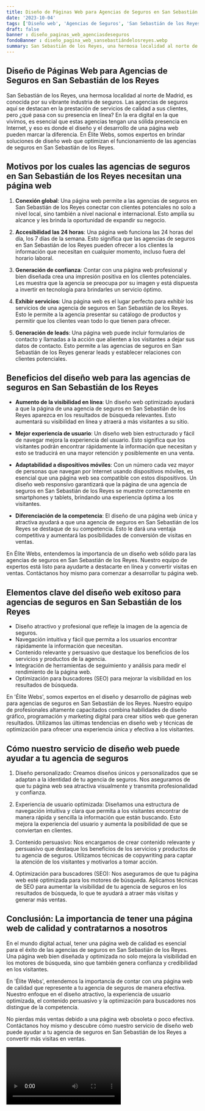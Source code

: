 ```yaml
---
title: Diseño de Páginas Web para Agencias de Seguros en San Sebastián de los Reyes
date: '2023-10-04'
tags: ['Diseño web', 'Agencias de Seguros', 'San Sebastián de los Reyes']
draft: false
banner : diseño_paginas_web_agenciasdeseguros
fondoBanner : diseño_pagina_web_sansebastiándelosreyes.webp
summary: San Sebastián de los Reyes, una hermosa localidad al norte de Madrid, es conocida por su vibrante industria de seguros. Las agencias de seguros aquí se destacan en la prestación de servicios de calidad a sus clientes, pero ¿qué pasa con su presencia en línea? En la era digital en la que vivimos, es esencial que estas agencias tengan una sólida presencia en Internet, y eso es donde el diseño y el desarrollo de una página web pueden marcar la diferencia. En Élite Webs, somos expertos en brindar soluciones de diseño web que optimizan el funcionamiento de las agencias de seguros en San Sebastián de los Reyes.
---
```


## Diseño de Páginas Web para Agencias de Seguros en San Sebastián de los Reyes

San Sebastián de los Reyes, una hermosa localidad al norte de Madrid, es conocida por su vibrante industria de seguros. Las agencias de seguros aquí se destacan en la prestación de servicios de calidad a sus clientes, pero ¿qué pasa con su presencia en línea? En la era digital en la que vivimos, es esencial que estas agencias tengan una sólida presencia en Internet, y eso es donde el diseño y el desarrollo de una página web pueden marcar la diferencia. En Élite Webs, somos expertos en brindar soluciones de diseño web que optimizan el funcionamiento de las agencias de seguros en San Sebastián de los Reyes.

## Motivos por los cuales las agencias de seguros en San Sebastián de los Reyes necesitan una página web

1. **Conexión global**: Una página web permite a las agencias de seguros en San Sebastián de los Reyes conectar con clientes potenciales no solo a nivel local, sino también a nivel nacional e internacional. Esto amplía su alcance y les brinda la oportunidad de expandir su negocio.

2. **Accesibilidad las 24 horas**: Una página web funciona las 24 horas del día, los 7 días de la semana. Esto significa que las agencias de seguros en San Sebastián de los Reyes pueden ofrecer a los clientes la información que necesitan en cualquier momento, incluso fuera del horario laboral.

3. **Generación de confianza**: Contar con una página web profesional y bien diseñada crea una impresión positiva en los clientes potenciales. Les muestra que la agencia se preocupa por su imagen y está dispuesta a invertir en tecnología para brindarles un servicio óptimo.

4. **Exhibir servicios**: Una página web es el lugar perfecto para exhibir los servicios de una agencia de seguros en San Sebastián de los Reyes. Esto le permite a la agencia presentar su catálogo de productos y permitir que los clientes vean todo lo que tienen para ofrecer.

5. **Generación de leads**: Una página web puede incluir formularios de contacto y llamadas a la acción que alienten a los visitantes a dejar sus datos de contacto. Esto permite a las agencias de seguros en San Sebastián de los Reyes generar leads y establecer relaciones con clientes potenciales.

## Beneficios del diseño web para las agencias de seguros en San Sebastián de los Reyes

- **Aumento de la visibilidad en línea**: Un diseño web optimizado ayudará a que la página de una agencia de seguros en San Sebastián de los Reyes aparezca en los resultados de búsqueda relevantes. Esto aumentará su visibilidad en línea y atraerá a más visitantes a su sitio.

- **Mejor experiencia de usuario**: Un diseño web bien estructurado y fácil de navegar mejora la experiencia del usuario. Esto significa que los visitantes podrán encontrar rápidamente la información que necesitan y esto se traducirá en una mayor retención y posiblemente en una venta.

- **Adaptabilidad a dispositivos móviles**: Con un número cada vez mayor de personas que navegan por Internet usando dispositivos móviles, es esencial que una página web sea compatible con estos dispositivos. Un diseño web responsivo garantizará que la página de una agencia de seguros en San Sebastián de los Reyes se muestre correctamente en smartphones y tablets, brindando una experiencia óptima a los visitantes.

- **Diferenciación de la competencia**: El diseño de una página web única y atractiva ayudará a que una agencia de seguros en San Sebastián de los Reyes se destaque de su competencia. Esto le dará una ventaja competitiva y aumentará las posibilidades de conversión de visitas en ventas.

En Élite Webs, entendemos la importancia de un diseño web sólido para las agencias de seguros en San Sebastián de los Reyes. Nuestro equipo de expertos está listo para ayudarte a destacarte en línea y convertir visitas en ventas. Contáctanos hoy mismo para comenzar a desarrollar tu página web.

<GifSeo />

<Cta />

## Elementos clave del diseño web exitoso para agencias de seguros en San Sebastián de los Reyes

- Diseño atractivo y profesional que refleje la imagen de la agencia de seguros.
- Navegación intuitiva y fácil que permita a los usuarios encontrar rápidamente la información que necesitan.
- Contenido relevante y persuasivo que destaque los beneficios de los servicios y productos de la agencia.
- Integración de herramientas de seguimiento y análisis para medir el rendimiento de la página web.
- Optimización para buscadores (SEO) para mejorar la visibilidad en los resultados de búsqueda.

En 'Élite Webs', somos expertos en el diseño y desarrollo de páginas web para agencias de seguros en San Sebastián de los Reyes. Nuestro equipo de profesionales altamente capacitados combina habilidades de diseño gráfico, programación y marketing digital para crear sitios web que generan resultados. Utilizamos las últimas tendencias en diseño web y técnicas de optimización para ofrecer una experiencia única y efectiva a los visitantes.

## Cómo nuestro servicio de diseño web puede ayudar a tu agencia de seguros

1. Diseño personalizado: Creamos diseños únicos y personalizados que se adaptan a la identidad de tu agencia de seguros. Nos aseguramos de que tu página web sea atractiva visualmente y transmita profesionalidad y confianza.

2. Experiencia de usuario optimizada: Diseñamos una estructura de navegación intuitiva y clara que permita a los visitantes encontrar de manera rápida y sencilla la información que están buscando. Esto mejora la experiencia del usuario y aumenta la posibilidad de que se conviertan en clientes.

3. Contenido persuasivo: Nos encargamos de crear contenido relevante y persuasivo que destaque los beneficios de los servicios y productos de tu agencia de seguros. Utilizamos técnicas de copywriting para captar la atención de los visitantes y motivarlos a tomar acción.

4. Optimización para buscadores (SEO): Nos aseguramos de que tu página web esté optimizada para los motores de búsqueda. Aplicamos técnicas de SEO para aumentar la visibilidad de tu agencia de seguros en los resultados de búsqueda, lo que te ayudará a atraer más visitas y generar más ventas.

## Conclusión: La importancia de tener una página web de calidad y contratarnos a nosotros

En el mundo digital actual, tener una página web de calidad es esencial para el éxito de las agencias de seguros en San Sebastián de los Reyes. Una página web bien diseñada y optimizada no solo mejora la visibilidad en los motores de búsqueda, sino que también genera confianza y credibilidad en los visitantes.

En 'Élite Webs', entendemos la importancia de contar con una página web de calidad que represente a tu agencia de seguros de manera efectiva. Nuestro enfoque en el diseño atractivo, la experiencia de usuario optimizada, el contenido persuasivo y la optimización para buscadores nos distingue de la competencia.

No pierdas más ventas debido a una página web obsoleta o poco efectiva. Contáctanos hoy mismo y descubre cómo nuestro servicio de diseño web puede ayudar a tu agencia de seguros en San Sebastián de los Reyes a convertir más visitas en ventas.

<Video />

<CtaBot job='Agencias de Seguros' city='San Sebastián de los Reyes'/>

<Gmaps query='San Sebastián de los Reyes+españa+maps' />